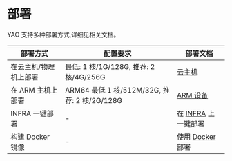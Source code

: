 # 部署

YAO 支持多种部署方式,详细见相关文档。

| 部署方式              | 配置要求                                     | 部署文档                                  |
| --------------------- | -------------------------------------------- | ----------------------------------------- |
| 在云主机/物理机上部署 | 最低: 1 核/1G/128G, 推荐: 2 核/4G/256G       | [云主机](%E4%BA%91%E4%B8%BB%E6%9C%BA.mdx) |
| 在 ARM 主机上部署     | ARM64 最低 1 核/512M/32G, 推荐: 2 核/2G/128G | [ARM 设备](ARM%E8%AE%BE%E5%A4%87.mdx)     |
| INFRA 一键部署        | -                                            | 在 [INFRA](Infra.mdx) 上一键部署          |
| 构建 Docker 镜像      | -                                            | 使用 [Docker](Docker.mdx) 部署            |
